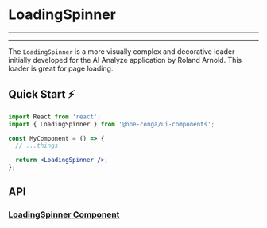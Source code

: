 

<Meta
  title="Components/Loaders/LoadingSpinner/README"
  component={LoadingSpinner}
/>

# LoadingSpinner

---

<Story id="components-loaders-loadingspinner--with-no-delay" />

---

The `LoadingSpinner` is a more visually complex and decorative loader initially developed for the AI Analyze application by Roland Arnold. This loader is great for page loading.

## Quick Start ⚡️

```jsx
import React from 'react';
import { LoadingSpinner } from '@one-conga/ui-components';

const MyComponent = () => {
  // ...things

  return <LoadingSpinner />;
};
```

## API

### [LoadingSpinner Component](https://github.com/getconga/ai-analyze/blob/develop/Apps/ui-components/src/components/Loaders/LoadingSpinner/LoadingSpinner.tsx)

<Props of={LoadingSpinner} />
